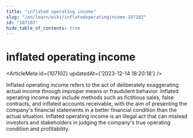 ```yaml
---
title: "inflated operating income"
slug: "/en/learn/wiki/inflatedoperatingincome-107102"
id: "107102"
hide_table_of_contents: true
---
```



# inflated operating income

<ArticleMeta id={107102} updatedAt={'2023-12-14 18:20:18'} />
<div className='border-solid border-b border-t-0 my-4 border-[var(--ifm-color-gray-300)]' />

Inflated operating income refers to the act of deliberately exaggerating actual income through improper means or fraudulent behavior. Inflated operating income may include methods such as fictitious sales, false contracts, and inflated accounts receivable, with the aim of presenting the company's financial statements in a better financial condition than the actual situation. Inflated operating income is an illegal act that can mislead investors and stakeholders in judging the company's true operating condition and profitability.
